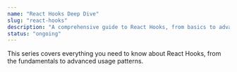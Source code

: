 ```yaml
---
name: "React Hooks Deep Dive"
slug: "react-hooks"
description: "A comprehensive guide to React Hooks, from basics to advanced patterns and best practices"
status: "ongoing"
---
```


This series covers everything you need to know about React Hooks, from the fundamentals to advanced usage patterns.